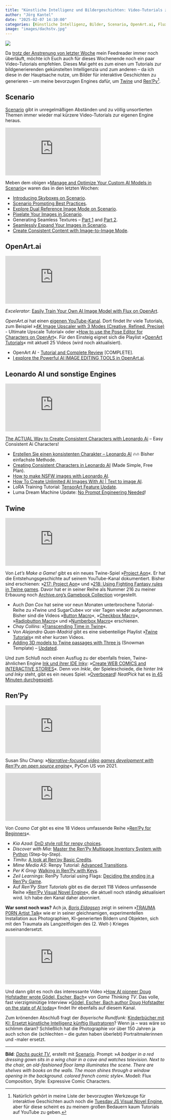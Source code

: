 ```yaml
---
title: "Künstliche Intelligenz und Bildergeschichten: Video-Tutorials zum Wochenende"
author: "Jörg Kantel"
date: "2025-02-07 14:10:00"
categories: [Künstliche Intelligenz, Bilder, Scenario, OpenArt.ai, Flux.1, Leonardo AI, Interactive Fiction, RenPy, Python, Twine]
image: "images/dachstv.jpg"
---
```


[![](images/dachstv-b.jpg)](https://www.flickr.com/photos/schockwellenreiter/54312222406/)

Da [trotz der Anstrenung von letzter Woche](https://kantel.github.io/posts/2025013101_video_tutorials/) mein Feedreader immer noch überläuft, möchte ich Euch auch für dieses Wochenende noch ein paar Video-Tutorials empfehlen. Dieses Mal geht es zum einen um Tutorials zur bildgenerierenden gekünstelten Intelligenzia und zum anderen -- da ich diese in der Hauptsache nutze, um Bilder für interaktive Geschichten zu generieren -- um  meine bevorzugen Engines dafür, um [Twine](http://cognitiones.kantel-chaos-team.de/multimedia/spieleprogrammierung/twine2.html) und [Ren'Py](http://cognitiones.kantel-chaos-team.de/multimedia/spieleprogrammierung/renpy.html)[^1].

[^1]: Natürlich gehört in meine Liste der bevorzugten Werkzeuge für interaktive Geschichten auch noch die [Tuesday JS Visual Novel Engine](http://cognitiones.kantel-chaos-team.de/multimedia/spieleprogrammierung/tuesdayjs.html), aber für diese scheint es zu meinem großen Bedauern kaum Tutorials auf YouTube zu geben.

## Scenario

[Scenario](http://cognitiones.kantel-chaos-team.de/technikgeschichte/rechnerundnetze/scenario.html) gibt in unregelmäßigen Abständen und zu völlig unsortierten Themen immer wieder mal kürzere Video-Tutorials zur eigenen Engine heraus.

<iframe class="if16_9" src="https://www.youtube.com/embed/GXdlhTPj6Lc?si=E0402l7zdNLci2u1" title="YouTube video player" frameborder="0" allow="accelerometer; autoplay; clipboard-write; encrypted-media; gyroscope; picture-in-picture; web-share" referrerpolicy="strict-origin-when-cross-origin" allowfullscreen></iframe>

Meben dem obigen »[Manage and Optimize Your Custom AI Models in Scenario](https://www.youtube.com/watch?v=GXdlhTPj6Lc)« waren das in den letzten Wochen:

- [Introducing Skyboxes on Scenario](https://www.youtube.com/watch?v=2zbjyTAqP1o&list=WL).
- [Scenario Prompting Best Practices](https://www.youtube.com/watch?v=uztCBQzWI-E).
- [Explore Dual Reference Image Mode on Scenario](https://www.youtube.com/watch?v=WcYHKy6f_bs).
- [Pixelate Your Images in Scenario](https://www.youtube.com/watch?v=MFkITxCaH30).
- Generating Seamless Textures -- [Part 1](https://www.youtube.com/watch?v=hsvWcT1n-YI) and [Part 2](https://www.youtube.com/watch?v=MGzvS8-Pags).
- [Seamlessly Expand Your Images in Scenario](https://www.youtube.com/watch?v=rVLKjjwBIhI).
- [Create Consistent Content with Image-to-Image Mode](https://www.youtube.com/watch?v=dX4ADlMY-8Q).


## OpenArt.ai

<iframe class="if16_9" src="https://www.youtube.com/embed/k4xlqrHWGmM?si=0EuBvyKKcaa2whTt" title="YouTube video player" frameborder="0" allow="accelerometer; autoplay; clipboard-write; encrypted-media; gyroscope; picture-in-picture; web-share" referrerpolicy="strict-origin-when-cross-origin" allowfullscreen></iframe>

*Excelerator*: [Easily Train Your Own AI Image Model with Flux on OpenArt](https://www.youtube.com/watch?v=k4xlqrHWGmM).

*OpenArt.ai* hat einen [eigenen YouTube-Kanal](https://www.youtube.com/@openart_ai). Dort findet Ihr viele Tutorials, zum Beispiel »[4K Image Upscaler with 3 Modes (Creative, Refined, Precise)](https://www.youtube.com/watch?v=nuhJih8pRl0) - Ultimate Upscale Tutorial« oder »[How to use the Pose Editor for Characters on OpenArt](https://www.youtube.com/watch?v=SY28s_omVxw)«. Für den Einsteig eignet sich die Playlist »[OpenArt Tutorials](https://www.youtube.com/playlist?list=PL8rr1SSHW3sm39rfmjiguKLUKhMcmB82N)« mit aktuell 25 Videos (wird noch aktualisiert).

- OpenArt AI - [Tutorial and Complete Review](https://www.youtube.com/watch?v=MjtDMKAvMN8) [COMPLETE].
- [I explore the Powerful AI IMAGE EDITING TOOLS in OpenArt.ai](https://www.youtube.com/watch?v=o_jN3I4oIfE).

## Leonardo AI und sonstige Engines

<iframe class="if16_9" src="https://www.youtube.com/embed/Fyd2G7IP0GQ?si=JC-s87Mumwf9cIdl" title="YouTube video player" frameborder="0" allow="accelerometer; autoplay; clipboard-write; encrypted-media; gyroscope; picture-in-picture; web-share" referrerpolicy="strict-origin-when-cross-origin" allowfullscreen></iframe>

[The ACTUAL Way to Create Consistent Characters with Leonardo Ai](https://www.youtube.com/watch?v=Fyd2G7IP0GQ) -- Easy Consistent Ai Characters!

- [Erstellen Sie einen konsistenten Charakter – Leonardo AI](https://www.youtube.com/watch?v=6XEfvospqYo) 🔥🔥 Bisher einfachste Methode.
- [Creating Consistent Characters in Leonardo AI](https://www.youtube.com/watch?v=m0GcqbV5BV4) (Made Simple, Free Plan).
- [How to make NSFW images with Leonardo AI](https://www.youtube.com/watch?v=HAQfks97cls).
- [How To Create Unlimited AI Images With AI | Text to image AI](https://www.youtube.com/watch?v=89w8rfyWDec).
- LoRA Training Tutorial: [TensorArt Feature Update](https://www.youtube.com/watch?v=Fo_x6XUhECg).
- Luma Dream Machine Update: [No Prompt Engineering Needed](https://www.youtube.com/watch?v=pZUelsi3D4M)!

## Twine

<iframe class="if16_9" src="https://www.youtube.com/embed/hmAvZnYAy5w?si=ELk_Rb8L4uCOXUbF" title="YouTube video player" frameborder="0" allow="accelerometer; autoplay; clipboard-write; encrypted-media; gyroscope; picture-in-picture; web-share" referrerpolicy="strict-origin-when-cross-origin" allowfullscreen></iframe>

Von *Let's Make a Game!* gibt es ein neues Twine-Spiel »[Project Aon](https://projectaon.org/)«. Er hat die Entstehungsgeschichte auf seinem YouTube-Kanal dokumentiert. Bisher sind erschienen: »[217: Project Aon](https://www.youtube.com/watch?v=hmAvZnYAy5w)« und »[218: Using Fighting Fantasy rules in Twine games](https://www.youtube.com/watch?v=3ZfR08fQnNM). Davor hat er in seiner Reihe als Nummer 216 zu meiner Erbauung noch [Archive.org's Gamebook Collection](https://www.youtube.com/watch?v=ScYoESxSZCE) vorgestellt.

- Auch *Dan Cox* hat seine vor neun Monaten unterbrochene Tutorial-Reihe zu »Twine und SugarCube« vor vier Tagen wieder aufgenommen. Bisher sind die Videos »[Button Macro](https://www.youtube.com/watch?v=VvjTZ5oOfhk)«, »[Checkbox Macro](https://www.youtube.com/watch?v=fA4MPGOib24)«, »[Radiobutton Macro](https://www.youtube.com/watch?v=DG2ivI4YdKU)« und »[Numberbox Macro](https://www.youtube.com/watch?v=Nj3XdZYqhik)« erschienen.
- *Chay Collins*: »[Transcending Time in Twine](https://www.youtube.com/watch?v=ALSli4hzlKA)«.
- Von *Alejandro Quan-Madrid* gibt es eine siebenteilige Playlist »[Twine Tutorials](https://www.youtube.com/playlist?list=PLuPOIXwQwZKyMnFmv-bBTkg3vnEPOOpHr)« mit eher kurzen Videos.
- [Adding 3D models to Twine passages with Three js](https://www.youtube.com/watch?v=r3xNfIoYCyM) (Snowman Template) – [Updated](https://www.youtube.com/watch?v=TIsGbC2QK00).

Und zum Schluß noch einen Ausflug zu der ebenfalls freien, Twine-ähnlichen Engine [Ink und ihrer IDE Inky](http://cognitiones.kantel-chaos-team.de/multimedia/spieleprogrammierung/inkle.html): »[Create WEB COMICS and INTERACTIVE STORIES](https://www.youtube.com/watch?v=WEu7MaasdEo)«. Denn von *Inkle*, der Spieleschoiede, die hinter *Ink und Inky* steht, gibt es ein neues Spiel: »[Overboeard](https://www.inklestudios.com/overboard/)! *NeatPick* hat es [in 45 Minuten durchgespielt](https://www.youtube.com/watch?v=Y8F1G9GDyEs).


## Ren'Py

<iframe class="if16_9" src="https://www.youtube.com/embed/RmJpnAvcjrA?si=FRXucstFro6mIPZg" title="YouTube video player" frameborder="0" allow="accelerometer; autoplay; clipboard-write; encrypted-media; gyroscope; picture-in-picture; web-share" referrerpolicy="strict-origin-when-cross-origin" allowfullscreen></iframe>

Susan Shu Chang: »*[Narrative-focused video games development with Ren'Py an open source engine](https://www.youtube.com/watch?v=RmJpnAvcjrA)*«, PyCon US von 2021.

<iframe class="if16_9" src="https://www.youtube.com/embed/75NtGaBys-o?si=cV399TugpHdS9DmZ" title="YouTube video player" frameborder="0" allow="accelerometer; autoplay; clipboard-write; encrypted-media; gyroscope; picture-in-picture; web-share" referrerpolicy="strict-origin-when-cross-origin" allowfullscreen></iframe>

Von *Cosmo Cat* gibt es eine 18 Videos umfassende Reihe »[Ren'Py for Beginners](https://www.youtube.com/playlist?list=PL9xdFa4m3yaVaZNCFPBvpJZBn24CiCoiP)«.

- *Kia Azad*: [DnD style roll for renpy choices](https://www.youtube.com/watch?v=E5urehtQTNQ).
- *Discover with Mia*: [Master the Ren'Py Multipage Inventory System with Python](https://www.youtube.com/watch?v=eOtjvoICkFE) (Step-by-Step).
- *Timitu*: [A look at Ren'py Basic Credits](https://www.youtube.com/watch?v=30BPMkTRnTY).
- *Mime Media AS*: Renpy Tutorial: [Advanced Transitions](https://www.youtube.com/watch?v=RN7oYhWyh2U).
- *Per K Grog*: [Walking in Ren'Py with Keys](https://www.youtube.com/watch?v=Crocyzt3Ivo).
- *Zeil Learnings*: RenPy Tutorial using Flags: [Deciding the ending in a Ren'Py Game](https://www.youtube.com/watch?v=j0N_gSyJMHw).
- Auf *Ren'Py Start Tutorials* gibt es die derzeit 118 Videos umfassende Reihe »[Ren'Py Visual Novel Engine](https://www.youtube.com/playlist?list=PL0WLCTtC1EYUibimxDGhkPQin7bo39PlV)«, die aktuell noch ständig aktualisiert wird. Ich habe den Kanal daher abonniert.

**War sonst noch was?** Ach ja, *[Boris Eldagsen](https://de.wikipedia.org/wiki/Boris_Eldagsen)* zeigt in seinem »[TRAUMA P0RN Artist Talk](https://www.youtube.com/watch?v=0XB-omD8Pls)« wie er in seiner gleichnamigen, experimentellen Installation aus Photographien, KI-generierten Bildern und Objekten, sich mit den Traumata als Langzeitfolgen des (2. Welt-) Krieges auseinandersetzt.

<iframe class="if16_9" src="https://www.youtube.com/embed/JYZcHSqqxtg?si=obS70sJaaVIp3aXW" title="YouTube video player" frameborder="0" allow="accelerometer; autoplay; clipboard-write; encrypted-media; gyroscope; picture-in-picture; web-share" referrerpolicy="strict-origin-when-cross-origin" allowfullscreen></iframe>

Und dann gibt es noch das interessante Video »[How AI pioneer Doug Hofstadter wrote Gödel, Escher, Bach](https://www.youtube.com/watch?v=JYZcHSqqxtg)« von *Game Thinking TV*. Das volle, fast vierzigminütige Interview »[Gödel, Escher, Bach author Doug Hofstadter on the state of AI today](https://www.youtube.com/watch?v=R6e08RnJyxo)« findet Ihr ebenfalls auf diesem Kanal.

Zum krönenden Abschluß fragt der *Bayerische Rundfunk*: [Kinderbücher mit KI: Ersetzt künstliche Intelligenz künftig Illustratoren](https://www.youtube.com/watch?v=kLexLoLq7uw)? Wenn ja -- was wäre so schlimm daran? Schließlich hat die Photographie vor über 150 Jahren ja auch schon die (schlechten -- die guten haben überlebt) Portraitmalerinnen und -maler ersetzt.

---

**Bild**: *[Dachs guckt TV](https://www.flickr.com/photos/schockwellenreiter/54312222406/)*, erstellt mit [Scenario](http://cognitiones.kantel-chaos-team.de/technikgeschichte/rechnerundnetze/scenario.html). Prompt: »*A badger in a red dressing gown sits in a wing chair in a cave and watches television. Next to the chair, an old-fashioned floor lamp illuminates the scene. There are shelves with books on the walls. The moon shines through a window opening in the background. colored french comic style*«. Modell: Flux Composition, Style: Expressive Comic Characters.